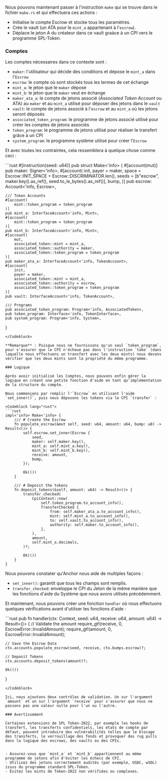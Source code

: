
<ArticleSection name="Créer" id="make" level="h2" />

Nous pouvons maintenant passer à l'instruction `make` qui se trouve dans le fichier `make.rs` et qui effectuera ces actions :
- Initialise le compte Escrow et stocke tous les paramètres.
- Crée le vault (un ATA pour le `mint_a` appartenant à l'`escrow`).
- Déplace le jeton A du créateur dans ce vault graàce à un CPI vers le programme SPL-Token.

### Comptes 

Les comptes nécessaires dans ce contexte sont :
- `maker`: l'utilisateur qui décide des conditions et dépose le `mint_a` dans l'`Escrow`
- `escrow`: le compte où sont stockés tous les termes de cet échange
- `mint_a`: le jeton que le `maker` dépose
- `mint_b`: le jeton que le `maker` veut en échange
- `maker_ata_a`: le compte de jetons associé (*Associated Token Account* ou ATA) au `maker` et au `mint_a` utilisé pour déposer des jetons dans le `vault`
- `vault`: le compte de jetons associé à l'`escrow` et au `mint_a` où les jetons seront déposés
- `associated_token_program`: le programme de jetons associé utilisé pour créer les comptes de jetons associés
- `token_program`: le programme de jetons utilisé pour réaliser le transfert grâce à un CPI
- `system_program`: le programme système utilisé pour créer l'`Escrow`

Et avec toutes les contraintes, cela ressemblera à quelque chose comme ceci :

<Codeblock lang="rust">
```rust
#[instruction(seed: u64)]
pub struct Make<'info> {
    #[account(mut)]
    pub maker: Signer<'info>,
    #[account(
        init,
        payer = maker,
        space = Escrow::INIT_SPACE + Escrow::DISCRIMINATOR.len(),
        seeds = [b"escrow", maker.key().as_ref(), seed.to_le_bytes().as_ref()],
        bump,
    )]
    pub escrow: Account<'info, Escrow>,

    /// Token Accounts
    #[account(
        mint::token_program = token_program
    )]
    pub mint_a: InterfaceAccount<'info, Mint>,
    #[account(
        mint::token_program = token_program
    )]
    pub mint_b: InterfaceAccount<'info, Mint>,
    #[account(
        mut,
        associated_token::mint = mint_a,
        associated_token::authority = maker,
        associated_token::token_program = token_program
    )]
    pub maker_ata_a: InterfaceAccount<'info, TokenAccount>,
    #[account(
        init,
        payer = maker,
        associated_token::mint = mint_a,
        associated_token::authority = escrow,
        associated_token::token_program = token_program
    )]
    pub vault: InterfaceAccount<'info, TokenAccount>,

    /// Programs
    pub associated_token_program: Program<'info, AssociatedToken>,
    pub token_program: Interface<'info, TokenInterface>,
    pub system_program: Program<'info, System>,
}
```
</Codeblock>

**Remarque** : Puisque nous ne fournissons qu'un seul `token_program`, pour s'assurer que le CPI n'échoue pas dans l'instruction `take` (dans laquelle nous effectuons un transfert avec les deux mints) nous devons vérifier que les deux mints sont la propriété du même programme.

### Logique

Après avoir initialisé les Comptes, nous pouvons enfin gérer la logique en créant une petite fonction d'aide en tant qu'implémentation de la structure du compte.

Nous commençons par remplir l'`Escrow` en utilisant l'aide `set_inner()`, puis nous déposons les tokens via le CPI `transfer` :

<Codeblock lang="rust">
```rust
impl<'info> Make<'info> {
    /// # Create the Escrow
    fn populate_escrow(&mut self, seed: u64, amount: u64, bump: u8) -> Result<()> {
        self.escrow.set_inner(Escrow {
            seed,
            maker: self.maker.key(),
            mint_a: self.mint_a.key(),
            mint_b: self.mint_b.key(),
            receive: amount,
            bump,
        });

        Ok(())
    }

    /// # Deposit the tokens
    fn deposit_tokens(&self, amount: u64) -> Result<()> {
        transfer_checked(
            CpiContext::new(
                self.token_program.to_account_info(),
                TransferChecked {
                    from: self.maker_ata_a.to_account_info(),
                    mint: self.mint_a.to_account_info(),
                    to: self.vault.to_account_info(),
                    authority: self.maker.to_account_info(),
                },
            ),
            amount,
            self.mint_a.decimals,
        )?;

        Ok(())
    }
}
```
</Codeblock>

Nous pouvons constater qu'Anchor nous aide de multiples façons :
- `set_inner()`: garantit que tous les champs sont remplis.
- `transfer_checked`: enveloppe le CPI du Jeton de la même manière que les fonctions d'aide du Système que nous avons utilisés précédemment.

Et maintenant, nous pouvons créer une fonction `handler` où nous effectuons quelques vérifications avant d'utiliser les fonctions d'aide :

<Codeblock lang="rust">
```rust
pub fn handler(ctx: Context<Make>, seed: u64, receive: u64, amount: u64) -> Result<()> {
    // Validate the amount
    require_gt!(receive, 0, EscrowError::InvalidAmount);
    require_gt!(amount, 0, EscrowError::InvalidAmount);

    // Save the Escrow Data
    ctx.accounts.populate_escrow(seed, receive, ctx.bumps.escrow)?;

    // Deposit Tokens
    ctx.accounts.deposit_tokens(amount)?;

    Ok(())
}
  ```
</Codeblock>

Ici, nous ajoutons deux contrôles de validation. Un sur l'argument `amount` et un sur l'argument `receive` pour s'assurer que nous ne passons pas une valeur nulle pour l'un ou l'autre.

### Avertissement

Certaines extensions de SPL Token-2022, par exemple les hooks de transfert, les transferts confidentiels, les états de compte par défaut, peuvent introduire des vulnérabilités telles que le blocage des transferts, le verrouillage des fonds et provoquer des rug pulls dans la logique des escrows, des vaults ou des CPIs.


- Assurez-vous que `mint_a` et `mint_b` appartiennent au même programme de jetons afin d'éviter les échecs de CPI.
- Utilisez des jetons correctement audités (par exemple, USDC, wSOL) issus du programme standard SPL-Token.
- Évitez les mints de Token-2022 non vérifiées ou complexes.